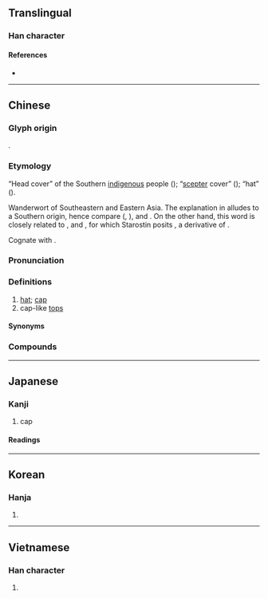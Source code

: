 {{character info/new}}
==Translingual==

===Han character===
{{Han char|rn=50|rad=巾|as=09|sn=12|four=46260|canj=LBABU|ids=⿰巾冒}}

====References====
* {{Han ref|kx=0333.190|dkj=08971|dj=0640.070|hdz=10747.080|uh=5E3D|ud=24125|bh=B455|bd=46165}}

----

==Chinese==
{{zh-forms|alt=冃,㡌,𧛕,𫷀-second round simplified}}

===Glyph origin===
{{Han etym}}
{{Han compound|巾|t1=cloth|冒|ls=psc|c1=s|c2=p}}.

===Etymology===
“Head cover” of the Southern [[蠻夷|indigenous]] people (''{{w|Shuowen}}''); “[[scepter]] cover” (''{{w|Zhouli}}''); “hat” (''{{w|Hanshu}}'').

Wanderwort of Southeastern and Eastern Asia. The explanation in ''{{w|Shuowen}}'' alludes to a Southern origin, hence compare {{cog|mkh-pro|*muuk|*muuk ~ muək|hat}} ({{cog|km|មួក}}, {{cog|mnw|ဒမှော်|tr=həmok||wide hat}}), {{cog|th|หมวก||hat, cap}} and {{cog|lo|ຫມວກ}}. On the other hand, this word is closely related to {{zh-m|冒|to cover; hat}}, {{cog|bo|རྨོག||helmet}} and {{cog|my|အမောက်||crest (of hair); comb}}, for which Starostin posits {{inh|zh|sit-pro|*mōk||hat}}, a derivative of {{m|sit-pro|*mō(s)||to cover}}.

Cognate with {{zh-m|鍪|metal cap; helmet}}.

===Pronunciation===
{{zh-pron
|m=mào,er=y
|m-s=
|c=mou6,mou6-2
|c-t=
|g=
|h=pfs=mo
|j=
|mb=māu
|md=
|mn=bō/qz,xm,zz:mō͘
|mn-t=bho7
|w=3mau
|x=
|ma=y
|mc=y
|oc=y
|cat=n
}}

===Definitions===
{{zh-hanzi}}

# [[hat]]; [[cap]] {{zh-mw|頂}}
# cap-like [[top]]s

====Synonyms====
{{zh-dial|帽子}}

===Compounds===
{{zh-der|便帽|側帽|傻帽兒|冰帽|合菜戴帽|大帽子|大禮帽|孟嘉落帽|安全帽|官帽|小帽|帢帽|席帽|帽兒|帽兜子|帽子|帽子戲法|帽徽|帽盔|帽簷|帽簾|帽耳|帽舌|帽花|帽章|愁帽|戴帽子|戴綠帽子|戴高帽|扣帽子|摜紗帽|暖帽|書帽|朝帽|氈帽|水手帽|浴帽|涼帽|烏帽|烏紗帽|瓜皮帽|瓢帽子|瓦楞帽|睡帽|破帽|破紗帽|禮帽|穿靴戴帽|笠帽|筆帽|篛帽|篛帽芒鞋|紅黑帽|紗帽|綠帽|綠帽子|緯帽|纓帽|羅帽|耳朵帽|脫帽|脫帽露頂|船形帽|花帽|草帽|草帽緶|落帽孟嘉|蒴帽|蓋帽|蕃帽|蘚帽|螺帽|螺絲帽|衣帽年|衣帽間|西瓜帽|豹皮帽|遼東帽|雨帽|風帽|高帽子|鴨嘴帽|鴨舌帽|黃帽|龍山落帽}}

----

==Japanese==

===Kanji===
{{ja-kanji|grade=c|rs=巾09}}

# cap

====Readings====
{{ja-readings
|goon=もう
|kanon=ぼう
|kun=ずきん-, おお-う
}}

----

==Korean==

===Hanja===
{{ko-hanja|hangeul=모|rv=mo|mr=mo}}

# {{defn|lang=ko|sort=巾09}}

----

==Vietnamese==

===Han character===
{{vi-hantu|[[mạo]], [[mão]], [[mũ]]|rs=巾09}}

# {{defn|lang=vi|sort=巾09}}
